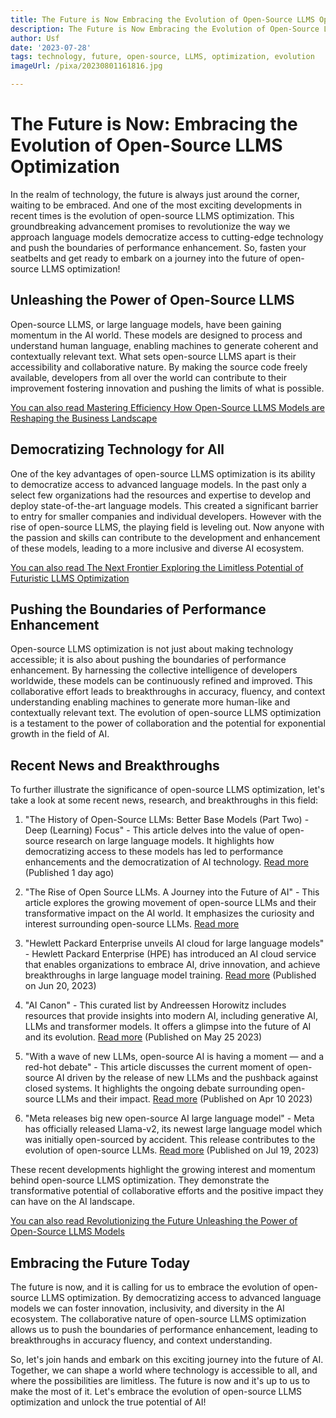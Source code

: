 ```yaml
---
title: The Future is Now Embracing the Evolution of Open-Source LLMS Optimization
description: The Future is Now Embracing the Evolution of Open-Source LLMS Optimization
author: Usf
date: '2023-07-28'
tags: technology, future, open-source, LLMS, optimization, evolution
imageUrl: /pixa/20230801161816.jpg

---
```

# The Future is Now: Embracing the Evolution of Open-Source LLMS Optimization

In the  realm  of technology, the future is always just around the corner, waiting to be  embraced. And  one of  the most exciting developments in recent times is  the evolution of open-source LLMS  optimization. This groundbreaking advancement promises to revolutionize the way we  approach language models democratize access to cutting-edge technology  and push the boundaries of performance enhancement.  So, fasten your seatbelts and  get  ready to embark on a  journey into the future of open-source LLMS optimization!

##  Unleashing the Power of Open-Source LLMS

Open-source  LLMS, or large language models, have  been gaining momentum in  the AI world. These models are designed to process and understand human language, enabling machines to generate coherent and contextually relevant text. What sets open-source LLMS  apart is their accessibility and collaborative nature. By  making the source code  freely available, developers from all  over the world can contribute to their improvement fostering innovation and  pushing the  limits of what is possible.

[You  can also read Mastering Efficiency How Open-Source LLMS Models are  Reshaping the Business  Landscape](Mastering%20Efficiency%20How%20Open-Source%20LLMS%20Models%20are%20Reshaping%20the%20Business%20Landscape)


## Democratizing Technology for All

One of the key advantages of  open-source LLMS optimization is its ability to  democratize access to advanced language models. In the past only a select few organizations had  the resources and expertise to develop and deploy state-of-the-art language models.  This created a significant barrier to entry for smaller companies and individual developers. However  with the rise of open-source LLMS, the  playing field is leveling out. Now  anyone with the passion and skills can contribute to the development and enhancement of these models, leading to a more inclusive and diverse AI ecosystem.

[You can also read The Next Frontier Exploring the Limitless Potential of Futuristic LLMS Optimization](The%20Next%20Frontier%20Exploring%20the%20Limitless%20Potential%20of%20Futuristic%20LLMS%20Optimization)


## Pushing the Boundaries of Performance Enhancement

Open-source LLMS optimization is not just about  making technology accessible; it is also about pushing the boundaries of performance enhancement. By harnessing the collective intelligence of developers worldwide, these models can be continuously refined and  improved. This collaborative effort leads to breakthroughs in accuracy, fluency, and context understanding enabling  machines to generate more human-like and contextually relevant  text. The evolution of open-source LLMS optimization is a testament to the  power of collaboration and the potential for exponential growth in the field of AI.

## Recent News and  Breakthroughs

To further illustrate the significance of open-source LLMS optimization, let's take a look at some recent news, research, and breakthroughs in this field:

1. "The History of Open-Source  LLMs: Better Base Models (Part Two) - Deep (Learning) Focus" - This article delves into the value of open-source research on large language models.  It highlights how democratizing access to these models has led to performance enhancements and the democratization of  AI technology. [Read more](https://cameronrwolfe.substack.com/p/the-history-of-open-source-llms-better) (Published 1 day ago)

2. "The Rise of Open Source LLMs.  A Journey into  the Future of AI" - This  article explores the growing movement of open-source LLMs and their transformative impact on the AI world. It emphasizes the curiosity and interest surrounding open-source LLMs. [Read more](https://medium.com/@hamsa.a.j/the-rise-of-open-source-llms-bdf566393107)

3. "Hewlett Packard Enterprise unveils AI cloud for large language models" - Hewlett Packard  Enterprise (HPE) has introduced  an AI cloud  service that  enables organizations to embrace AI, drive innovation, and achieve breakthroughs in large  language model training. [Read more](https://www.hpe.com/us/en/newsroom/press-release/2023/06/hewlett-packard-enterprise-unveils-ai-cloud-for-large-language-models.html) (Published on Jun 20, 2023)

4. "AI Canon" - This curated  list by  Andreessen Horowitz includes resources that provide  insights into modern AI, including generative AI, LLMs and transformer models. It offers a glimpse into  the future of AI and its evolution. [Read more](https://a16z.com/2023/05/25/ai-canon/) (Published on May 25 2023)

5. "With a wave of new  LLMs, open-source AI  is having a moment —  and a red-hot debate" -  This article discusses  the current  moment  of open-source  AI driven by the release of new LLMs and the  pushback against closed systems. It highlights  the ongoing debate surrounding open-source LLMs and their impact. [Read more](https://venturebeat.com/ai/with-a-wave-of-new-llms-open-source-ai-is-having-a-moment-and-a-red-hot-debate/) (Published  on Apr 10 2023)

6. "Meta releases big new open-source AI large language model" - Meta has officially released Llama-v2, its newest large language model which was initially open-sourced by accident. This release contributes to the evolution of open-source  LLMs. [Read  more](https://www.zdnet.com/article/meta-releases-big-new-open-source-ai-large-language-model/) (Published on Jul 19, 2023)

These recent  developments highlight the growing interest and momentum  behind open-source LLMS optimization. They demonstrate the transformative  potential of collaborative efforts and  the positive impact they can have on the AI landscape.

[You can also read Revolutionizing the  Future Unleashing the Power of Open-Source LLMS Models](Revolutionizing%20the%20Future%20Unleashing%20the%20Power%20of%20Open-Source%20LLMS%20Models)


## Embracing the Future Today

The future is now, and it is calling for us to embrace the evolution of  open-source LLMS optimization. By democratizing access to advanced language  models we  can foster innovation, inclusivity, and diversity  in the AI ecosystem. The collaborative  nature of open-source LLMS optimization allows  us to push the boundaries of performance  enhancement, leading to breakthroughs in accuracy fluency, and context understanding.

So, let's join hands and embark on this exciting journey  into the future of AI. Together, we can shape  a world where technology is accessible to all, and where the possibilities are limitless. The future is now  and it's up to us to make  the most of it. Let's embrace the evolution of open-source LLMS optimization and unlock the true  potential  of AI!